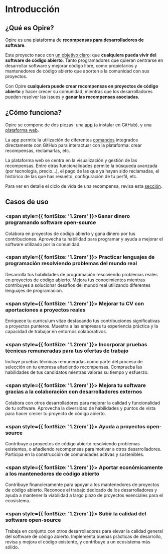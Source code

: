 
# Introducción

## ¿Qué es Opire?

Opire es una plataforma de **recompensas para desarrolladores de software**.

Este proyecto nace con <u>un objetivo claro</u>: que **cualquiera pueda vivir del software de código abierto**. Tanto programadores que quieran centrarse en desarrollar software y mejorar código libre, como propietarios y mantenedores de código abierto que aporten a la comunidad con sus proyectos. 

Con Opire **cualquiera puede crear recompensas en proyectos de código abierto** y hacer crecer su comunidad, mientras que los desarrolladores pueden resolver las issues y **ganar las recompensas asociadas**.

## ¿Cómo funciona?

Opire se compone de dos piezas: una [app](/es/overview/install-app) (a instalar en GitHub), y una [plataforma web](https://app.opire.dev).

La app permite la utilización de diferentes [comandos](/es/overview/commands) integrados directamente con GitHub para interactuar con la plataforma: crear recompensas, reclamarlas, etc.

La plataforma web se centra en la visualización y gestión de las recompensas. Entre otras funcionalidades permite la búsqueda avanzada (por tecnología, precio...), el pago de las que ya hayan sido reclamadas, el histórico de las que has resuelto, configuración de tu perfil, etc.

Para ver en detalle el ciclo de vida de una recompensa, revisa esta [sección](/es/rewards/workflow).

## Casos de uso

### <span style={{ fontSize: '1.2rem' }}>Ganar dinero programando software open-source</span>
<DimmedText>Colabora en proyectos de código abierto y gana dinero por tus contribuciones. Aprovecha tu habilidad para programar y ayuda a mejorar el software utilizado por la comunidad.</DimmedText>

### <span style={{ fontSize: '1.2rem' }}> Practicar lenguajes de programación resolviendo problemas del mundo real</span>
<DimmedText>Desarrolla tus habilidades de programación resolviendo problemas reales en proyectos de código abierto. Mejora tus conocimientos mientras contribuyes a solucionar desafíos del mundo real utilizando diferentes lenguajes de programación.</DimmedText>

### <span style={{ fontSize: '1.2rem' }}> Mejorar tu CV con aportaciones a proyectos reales</span>
<DimmedText>Enriquece tu currículum vitae destacando tus contribuciones significativas a proyectos punteros. Muestra a las empresas tu experiencia práctica y la capacidad de trabajar en entornos colaborativos.</DimmedText>

### <span style={{ fontSize: '1.2rem' }}> Incorporar pruebas técnicas remuneradas para tus ofertas de trabajo</span>
<DimmedText>Incluye pruebas técnicas remuneradas como parte del proceso de selección en tu empresa añadiendo recompensas. Comprueba las habilidades de tus candidatos mientras valoras su tiempo y esfuerzo.</DimmedText>

### <span style={{ fontSize: '1.2rem' }}> Mejora tu software gracias a la colaboración con desarrolladores externos</span>
<DimmedText>Colabora con otros desarrolladores para mejorar la calidad y funcionalidad de tu software. Aprovecha la diversidad de habilidades y puntos de vista para hacer crecer tu proyecto de código abierto.</DimmedText>

### <span style={{ fontSize: '1.2rem' }}> Ayuda a proyectos open-source</span>
<DimmedText>Contribuye a proyectos de código abierto resolviendo problemas existentes, o añadiendo recompensas para motivar a otros desarrolladores. Participa en la construcción de comunidades activas y sostenibles.</DimmedText>

### <span style={{ fontSize: '1.2rem' }}> Aportar económicamente a los mantenedores de código abierto</span>
<DimmedText>Contribuye financieramente para apoyar a los mantenedores de proyectos de código abierto. Reconoce el trabajo dedicado de los desarrolladores y ayuda a mantener la viabilidad a largo plazo de proyectos esenciales para el ecosistema.</DimmedText>

### <span style={{ fontSize: '1.2rem' }}> Subir la calidad del software open-source</span>
<DimmedText>Trabaja en conjunto con otros desarrolladores para elevar la calidad general del software de código abierto. Implementa buenas prácticas de desarrollo, revisa y mejora el código existente, y contribuye a un ecosistema más sólido.</DimmedText>
